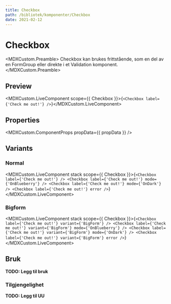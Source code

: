 ```yaml
---
title: Checkbox
path: /bibliotek/komponenter/Checkbox
date: 2021-02-12
---
```



# Checkbox

<MDXCustom.Preamble>
  Checkbox kan brukes frittstående, som en del av en FormGroup eller direkte i et Validation komponent.
</MDXCustom.Preamble>

## Preview

<MDXCustom.LiveComponent scope={{ Checkbox }}>{`<Checkbox label={'Check me out!'} />`}</MDXCustom.LiveComponent>

## Properties

<MDXCustom.ComponentProps propData={{ propData }} />

## Variants

### Normal

<MDXCustom.LiveComponent stack scope={{ Checkbox }}>{`
  <Checkbox label={'Check me out!'} />
  <Checkbox label={'Check me out!'} mode={'OnBlueberry'} />
  <Checkbox label={'Check me out!'} mode={'OnDark'} />
  <Checkbox label={'Check me out!'} error />
`}</MDXCustom.LiveComponent>

### Bigform

<MDXCustom.LiveComponent stack scope={{ Checkbox }}>{`
  <Checkbox label={'Check me out!'} variant={'BigForm'} />
  <Checkbox label={'Check me out!'} variant={'BigForm'} mode={'OnBlueberry'} />
  <Checkbox label={'Check me out!'} variant={'BigForm'} mode={'OnDark'} />
  <Checkbox label={'Check me out!'} variant={'BigForm'} error />
`}</MDXCustom.LiveComponent>

## Bruk

**TODO: Legg til bruk**

### Tilgjengelighet

**TODO: Legg til UU**
